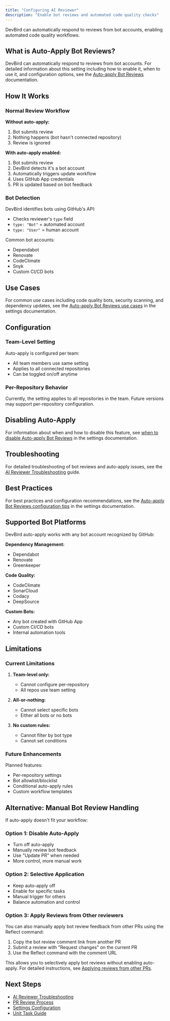```yaml
---
title: "Configuring AI Reviewer"
description: "Enable bot reviews and automated code quality checks"
---
```


DevBird can automatically respond to reviews from bot accounts, enabling automated code quality workflows.

## What is Auto-Apply Bot Reviews?

DevBird can automatically respond to reviews from bot accounts. For detailed information about this setting including how to enable it, when to use it, and configuration options, see the [Auto-apply Bot Reviews](/devbird/settings#auto-apply-bot-reviews) documentation.

## How It Works

### Normal Review Workflow

**Without auto-apply:**

1. Bot submits review
2. Nothing happens (bot hasn't connected repository)
3. Review is ignored

**With auto-apply enabled:**

1. Bot submits review
2. DevBird detects it's a bot account
3. Automatically triggers update workflow
4. Uses GitHub App credentials
5. PR is updated based on bot feedback

### Bot Detection

DevBird identifies bots using GitHub's API:

- Checks reviewer's `type` field
- `type: "Bot"` = automated account
- `type: "User"` = human account

Common bot accounts:

- Dependabot
- Renovate
- CodeClimate
- Snyk
- Custom CI/CD bots

## Use Cases

For common use cases including code quality bots, security scanning, and dependency updates, see the [Auto-apply Bot Reviews use cases](/devbird/settings#auto-apply-bot-reviews) in the settings documentation.

## Configuration

### Team-Level Setting

Auto-apply is configured per team:

- All team members use same setting
- Applies to all connected repositories
- Can be toggled on/off anytime

### Per-Repository Behavior

Currently, the setting applies to all repositories in the team. Future versions may support per-repository configuration.

## Disabling Auto-Apply

For information about when and how to disable this feature, see [when to disable Auto-apply Bot Reviews](/devbird/settings#auto-apply-bot-reviews) in the settings documentation.

## Troubleshooting

For detailed troubleshooting of bot reviews and auto-apply issues, see the [AI Reviewer Troubleshooting](/devbird/troubleshooting/ai-reviewer) guide.

## Best Practices

For best practices and configuration recommendations, see the [Auto-apply Bot Reviews configuration tips](/devbird/settings#configuration-tips) in the settings documentation.

## Supported Bot Platforms

DevBird auto-apply works with any bot account recognized by GitHub:

**Dependency Management:**

- Dependabot
- Renovate
- Greenkeeper

**Code Quality:**

- CodeClimate
- SonarCloud
- Codacy
- DeepSource

**Custom Bots:**

- Any bot created with GitHub App
- Custom CI/CD bots
- Internal automation tools

## Limitations

### Current Limitations

1. **Team-level only:**

   - Cannot configure per-repository
   - All repos use team setting

2. **All-or-nothing:**

   - Cannot select specific bots
   - Either all bots or no bots

3. **No custom rules:**
   - Cannot filter by bot type
   - Cannot set conditions

### Future Enhancements

Planned features:

- Per-repository settings
- Bot allowlist/blocklist
- Conditional auto-apply rules
- Custom workflow templates

## Alternative: Manual Bot Review Handling

If auto-apply doesn't fit your workflow:

### Option 1: Disable Auto-Apply

- Turn off auto-apply
- Manually review bot feedback
- Use "Update PR" when needed
- More control, more manual work

### Option 2: Selective Application

- Keep auto-apply off
- Enable for specific tasks
- Manual trigger for others
- Balance automation and control

### Option 3: Apply Reviews from Other reviewers

You can also manually apply bot review feedback from other PRs using the Reflect command:

1. Copy the bot review comment link from another PR
2. Submit a review with "Request changes" on the current PR
3. Use the Reflect command with the comment URL

This allows you to selectively apply bot reviews without enabling auto-apply. For detailed instructions, see [Applying reviews from other PRs](/devbird/reviewing-prs#applying-reviews-from-other-prs).

## Next Steps

- [AI Reviewer Troubleshooting](/devbird/troubleshooting/ai-reviewer)
- [PR Review Process](/devbird/reviewing-prs)
- [Settings Configuration](/devbird/settings)
- [Unit Task Guide](/devbird/tasks/unit)
